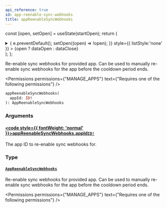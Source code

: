 ```yaml
---
api_reference: true
id: app-reenable-sync-webhooks
title: appReenableSyncWebhooks
---
```






const [open, setOpen] = useState(startOpen);
return (
<details {...(open ? { open: true } : {})} className="details" style={{ border:'none', boxShadow:'none', background:'var(--ifm-background-color)' }}>
<summary
onClick={(e) => {
e.preventDefault();
setOpen((open) => !open);
}}
style={{ listStyle:'none' }} >
{open ? dataOpen : dataClose}
</summary>
{open && children}
</details>
);
};

Re-enable sync webhooks for provided app. Can be used to manually re-enable sync webhooks for the app before the cooldown period ends.


<Badge text="Added in Saleor 3.21" class="badge badge--secondary margin-bottom--sm" />



<Permissions permissions={"MANAGE_APPS"} text={"Requires one of the following permissions"} />


```graphql
appReenableSyncWebhooks(
  appId: ID!
): AppReenableSyncWebhooks
```

### Arguments

#### [<code style={{ fontWeight: 'normal' }}>appReenableSyncWebhooks.<b>appId</b></code>](#)<Bullet />[`ID!`](../../../api-reference/miscellaneous/scalars/id.mdx) <Badge class="badge badge--secondary" text="non-null"/> <Badge class="badge badge--secondary" text="scalar"/> <Badge class="badge badge--secondary" text="miscellaneous"/>

The app ID to re-enable sync webhooks for.

### Type

#### [`AppReenableSyncWebhooks`](../../../api-reference/apps/objects/app-reenable-sync-webhooks.mdx) <Badge class="badge badge--secondary" text="object"/> <Badge class="badge badge--secondary" text="apps"/>

Re-enable sync webhooks for provided app. Can be used to manually re-enable sync webhooks for the app before the cooldown period ends.


<Badge text="Added in Saleor 3.21" class="badge badge--secondary margin-bottom--sm" />



<Permissions permissions={"MANAGE_APPS"} text={"Requires one of the following permissions"} />


